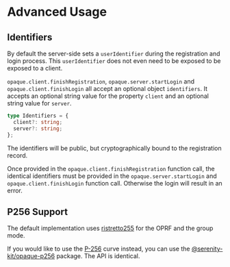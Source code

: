 # Advanced Usage

## Identifiers

By default the server-side sets a `userIdentifier` during the registration and login process. This `userIdentifier` does not even need to be exposed to be exposed to a client.

`opaque.client.finishRegistration`, `opaque.server.startLogin` and `opaque.client.finishLogin` all accept an optional object `identifiers`. It accepts an optional string value for the property `client` and an optional string value for `server`.

```ts
type Identifiers = {
  client?: string;
  server?: string;
};
```

The identifiers will be public, but cryptographically bound to the registration record.

Once provided in the `opaque.client.finishRegistration` function call, the identical identifiers must be provided in the `opaque.server.startLogin` and `opaque.client.finishLogin` function call. Otherwise the login will result in an error.

## P256 Support

The default implementation uses [ristretto255](https://ristretto.group/) for the OPRF and the group mode.

If you would like to use the [P-256](https://docs.rs/p256/latest/p256/) curve instead, you can use the [@serenity-kit/opaque-p256](https://www.npmjs.com/package/@serenity-kit/opaque) package. The API is identical.
